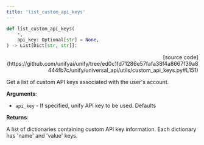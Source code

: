 ```yaml
---
title: 'list_custom_api_keys'
---
```


```python
def list_custom_api_keys(
    *,
    api_key: Optional[str] = None,
) -> List[Dict[str, str]]:
```

<p align="right">[source code](https://github.com/unifyai/unify/tree/ed0c1fd71286e57fafa38f4a8667f39a8444fb7c/unify/universal_api/utils/custom_api_keys.py#L151)</p>

Get a list of custom API keys associated with the user's account.

**Arguments**:

- `api_key` - If specified, unify API key to be used. Defaults



**Returns**:

A list of dictionaries containing custom API key information.
Each dictionary has 'name' and 'value' keys.